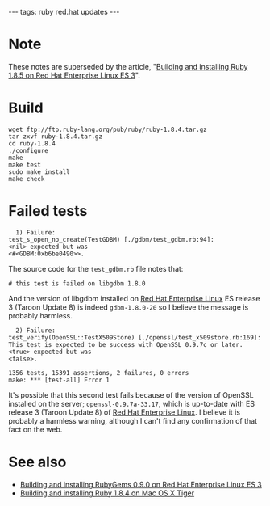 ---
tags: ruby red.hat updates
---
= Note =

These notes are superseded by the article, "[[Building and installing Ruby 1.8.5 on Red Hat Enterprise Linux ES 3]]".

= Build =

<pre>wget ftp://ftp.ruby-lang.org/pub/ruby/ruby-1.8.4.tar.gz
tar zxvf ruby-1.8.4.tar.gz
cd ruby-1.8.4
./configure
make
make test
sudo make install
make check</pre>

= Failed tests =

<pre>  1) Failure:
test_s_open_no_create(TestGDBM) [./gdbm/test_gdbm.rb:94]:
<nil> expected but was
<#<GDBM:0xb6be0490>>.</pre>

The source code for the <tt>test_gdbm.rb</tt> file notes that:

<pre># this test is failed on libgdbm 1.8.0</pre>

And the version of libgdbm installed on [[Red Hat Enterprise Linux]] ES release 3 (Taroon Update 8) is indeed <tt>gdbm-1.8.0-20</tt> so I believe the message is probably harmless.

<pre>  2) Failure:
test_verify(OpenSSL::TestX509Store) [./openssl/test_x509store.rb:169]:
This test is expected to be success with OpenSSL 0.9.7c or later.
<true> expected but was
<false>.

1356 tests, 15391 assertions, 2 failures, 0 errors
make: *** [test-all] Error 1</pre>

It's possible that this second test fails because of the version of OpenSSL installed on the server; <tt>openssl-0.9.7a-33.17</tt>, which is up-to-date with ES release 3 (Taroon Update 8) of [[Red Hat Enterprise Linux]]. I believe it is probably a harmless warning, although I can't find any confirmation of that fact on the web.

= See also =

* [[Building and installing RubyGems 0.9.0 on Red Hat Enterprise Linux ES 3]]
* [[Building and installing Ruby 1.8.4 on Mac OS X Tiger]]
